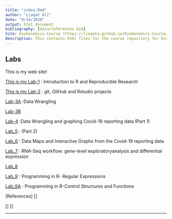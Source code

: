 ```yaml
---
title: "index.Rmd"
author: "Liaqat Ali"
date: "9/14/2020"
output: html_document
bibliography: [data/references.bib]
Site: EvoGenomics-Course (https://liaqata.github.io/EvoGenomics-Course/)
Description: This contains html files for the course repository for Evolutionarey Genomics and Bioinformatics
---
```


## Labs 
This is my web site!

  [This is my Lab-1](Lab_1.html) : Introduction to R and Reproducible Research
  
  [This is my Lab-2](Lab_2.html) : git, GitHub and Rstudio projects
  
  [Lab-3A](Lab-3A.Liaqat.html)   :Data Wrangling
                                 
  [Lab-3B](Lab-3B.html)
  
  [Lab-4](Lab_4.html)           :Data Wrangling and graphing Covid-19 reporting data (Part 1)
  
  [Lab_5]()                     :   (Part 2)         
  
  [Lab_6](Lab_6.html)           : Data Maps and Interactive Graphs from the Covid-19 reporting data
  
  [Lab_7](Lab_7.html)           : RNA-Seq workflow: gene-level exploratoryanalysis and differential expression
  
  [Lab_8]()
  
  [Lab_9](Lab_9.html)           : Programming in R- Regular Expressions
  
  [Lab_9A](Lab_9x.html)         : Programming in R-Control Structures and Functions
  
  
 
 
 
 
  [References]
  []
  
  
  
  
  
   
   

[]
[]




---
